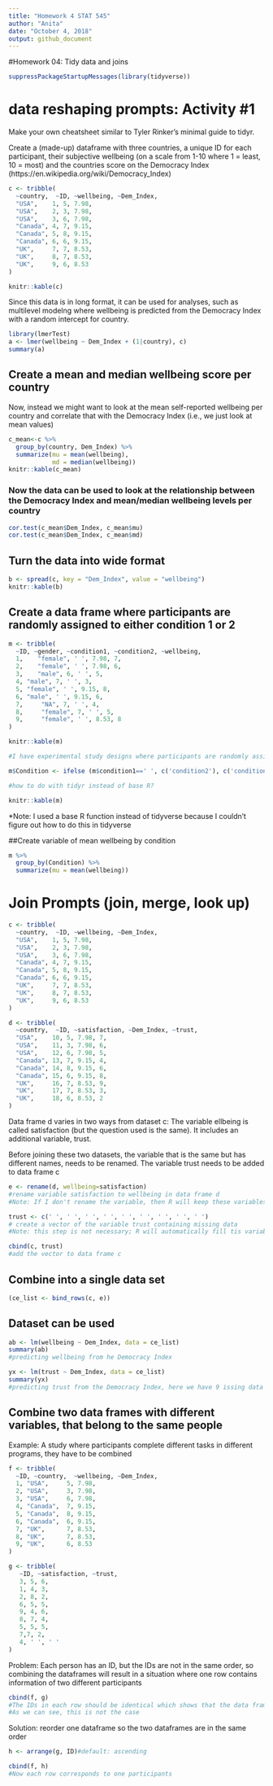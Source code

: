 ```yaml
---
title: "Homework 4 STAT 545"
author: "Anita"
date: "October 4, 2018"
output: github_document
---
```


#Homework 04: Tidy data and joins

```r
suppressPackageStartupMessages(library(tidyverse))
```


# data reshaping prompts: Activity #1

Make your own cheatsheet similar to Tyler Rinker's minimal guide to tidyr.


Create a (made-up) dataframe with three countries, a unique ID for each participant, their subjective wellbeing (on a scale from 1-10 where 1 = least, 10 = most) and the countries score on the Democracy Index (https://en.wikipedia.org/wiki/Democracy_Index) 

```r
c <- tribble(
  ~country,  ~ID, ~wellbeing, ~Dem_Index,
  "USA",    1, 5, 7.98,
  "USA",    2, 3, 7.98,
  "USA",    3, 6, 7.98,
  "Canada", 4, 7, 9.15,
  "Canada", 5, 8, 9.15,
  "Canada", 6, 6, 9.15,
  "UK",     7, 7, 8.53,
  "UK",     8, 7, 8.53,
  "UK",     9, 6, 8.53
)
```


```r
knitr::kable(c)
```


Since this data is in long format, it can be used for analyses, such as multilevel modelng where wellbeing is predicted from the Democracy Index with a random intercept for country.

```r
library(lmerTest)
a <- lmer(wellbeing ~ Dem_Index + (1|country), c) 
summary(a)
```


## Create a mean and median wellbeing score per country
Now, instead we might want to look at the mean self-reported wellbeing per country and correlate that with the Democracy Index (i.e., we just look at mean values)

```r
c_mean<-c %>%
  group_by(country, Dem_Index) %>%
  summarize(mu = mean(wellbeing),
            md = median(wellbeing))
knitr::kable(c_mean)
```

### Now the data can be used to look at the relationship between the Democracy Index and mean/median wellbeing levels per country

```r
cor.test(c_mean$Dem_Index, c_mean$mu)
cor.test(c_mean$Dem_Index, c_mean$md)
```

## Turn the data into wide format 

```r
b <- spread(c, key = "Dem_Index", value = "wellbeing")
knitr::kable(b)
```

## Create a data frame where participants are randomly assigned to either condition 1 or 2

```r
m <- tribble(
  ~ID, ~gender, ~condition1, ~condition2, ~wellbeing,
  1,    "female", ' ', 7.98, 7,
  2,    "female", ' ', 7.98, 6,
  3,    "male", 6, ' ', 5,
  4, "male", 7, ' ', 3, 
  5, "female", ' ', 9.15, 8, 
  6, "male", ' ', 9.15, 6,
  7,     "NA", 7, ' ', 4,
  8,     "female", 7, ' ', 5,
  9,     "female", ' ', 8.53, 8
)

knitr::kable(m)
```



```r
#I have experimental study designs where participants are randomly assigned to one condition. In the output, the columns for the seprate conditions are filled with numbers that are meaningless for my purposes (e.g., how long it took participants until they first clicked something on the page). I want to create a new column where that indicates which condition participants were in

m$Condition <- ifelse (m$condition1==' ', c('condition2'), c('condition1')) #here I create a new variable such that when participants have nothing in condition 1, then they are assigned to condition 2 and otherwise to condition 1

#how to do with tidyr instead of base R?

knitr::kable(m)
```

*Note: I used a base R function instead of tidyverse because I couldn't figure out how to do this in tidyverse

##Create variable of mean wellbeing by condition

```r
m %>%
  group_by(Condition) %>%
  summarize(mu = mean(wellbeing))
```




# Join Prompts (join, merge, look up)


```r
c <- tribble(
  ~country,  ~ID, ~wellbeing, ~Dem_Index,
  "USA",    1, 5, 7.98,
  "USA",    2, 3, 7.98,
  "USA",    3, 6, 7.98,
  "Canada", 4, 7, 9.15,
  "Canada", 5, 8, 9.15,
  "Canada", 6, 6, 9.15,
  "UK",     7, 7, 8.53,
  "UK",     8, 7, 8.53,
  "UK",     9, 6, 8.53
)
```

```r
d <- tribble(
  ~country,  ~ID, ~satisfaction, ~Dem_Index, ~trust,
  "USA",    10, 5, 7.98, 7,
  "USA",    11, 3, 7.98, 6,
  "USA",    12, 6, 7.98, 5,
  "Canada", 13, 7, 9.15, 4,
  "Canada", 14, 8, 9.15, 6,
  "Canada", 15, 6, 9.15, 8,
  "UK",     16, 7, 8.53, 9, 
  "UK",     17, 7, 8.53, 3,
  "UK",     18, 6, 8.53, 2
)
```

Data frame d varies in two ways from dataset c: The variable ellbeing is called satisfaction (but the question used is the same). It includes an additional variable, trust.

Before joining these two datasets, the variable that is the same but has different names, needs to be renamed.
The variable trust needs to be added to data frame c

```r
e <- rename(d, wellbeing=satisfaction)
#rename variable satisfaction to wellbeing in data frame d
#Note: If I don't rename the variable, then R will keep these variables separate and fill it in with 'NA' in each dataset thta doesn't contain the variable

```

```r
trust <- c(' ', ' ', ' ', ' ', ' ', ' ', ' ', ' ', ' ')
# create a vector of the variable trust containing missing data
#Note: this step is not necessary; R will automatically fill tis variable in as missing data

cbind(c, trust)
#add the vector to data frame c
```
## Combine into a single data set

```r
(ce_list <- bind_rows(c, e))

```

## Dataset can be used
```r
ab <- lm(wellbeing ~ Dem_Index, data = ce_list)
summary(ab)
#predicting wellbeing from he Democracy Index

yx <- lm(trust ~ Dem_Index, data = ce_list)
summary(yx)
#predicting trust from the Democracy Index, here we have 9 issing data points because we had only data for trsut in dataset d
```


## Combine two data frames with different variables, that belong to the same people

Example: A study where participants complete different tasks in different programs, they have to be combined

```r
f <- tribble(
  ~ID, ~country,  ~wellbeing, ~Dem_Index,
  1, "USA",     5, 7.98,
  2, "USA",     3, 7.98,
  3, "USA",     6, 7.98,
  4, "Canada",  7, 9.15,
  5, "Canada",  8, 9.15,
  6, "Canada",  6, 9.15,
  7, "UK",      7, 8.53,
  8, "UK",      7, 8.53,
  9, "UK",      6, 8.53
)
```

```r
g <- tribble(
   ~ID, ~satisfaction, ~trust,
   3, 5, 6,
   1, 4, 3,
   2, 8, 2, 
   6, 5, 5, 
   9, 4, 6, 
   8, 7, 4, 
   5, 5, 5,
   7,7, 2,
   4, ' ', ' '
)
```

Problem: Each person has an ID, but the IDs are not in the same order, so combining the dataframes will result in a situation where one row contains information of two different participants

```r
cbind(f, g)
#The IDs in each row should be identical which shows that the data frames have been combined such that each row represents one participants.
#As we can see, this is not the case
```

Solution: reorder one dataframe so the two dataframes are in the same order
```r
h <- arrange(g, ID)#default: ascending
```


```r
cbind(f, h)
#Now each row corresponds to one participants
```



